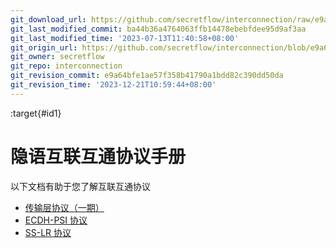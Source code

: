 ```yaml
---
git_download_url: https://github.com/secretflow/interconnection/raw/e9a64bfe1ae57f358b41790a1bdd82c390dd50da/docs/protocols/index.rst
git_last_modified_commit: ba44b36a4764063ffb14478ebebfdee95d9af3aa
git_last_modified_time: '2023-07-13T11:40:58+08:00'
git_origin_url: https://github.com/secretflow/interconnection/blob/e9a64bfe1ae57f358b41790a1bdd82c390dd50da/docs/protocols/index.rst
git_owner: secretflow
git_repo: interconnection
git_revision_commit: e9a64bfe1ae57f358b41790a1bdd82c390dd50da
git_revision_time: '2023-12-21T10:59:44+08:00'
---
```


:target{#id1}

# 隐语互联互通协议手册

以下文档有助于您了解互联互通协议

<TableOfContents>


  - [传输层协议（一期）](transport.mdx)
  - [ECDH-PSI 协议](ecdh-psi.mdx)
  - [SS-LR 协议](ss-lr.mdx)
</TableOfContents>

